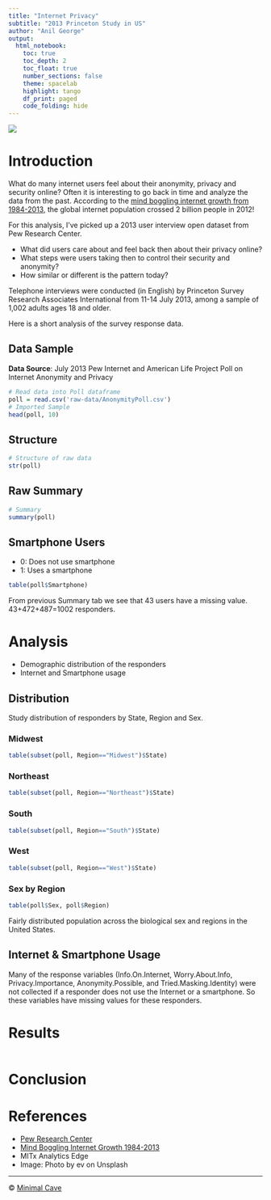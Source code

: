 ```yaml
---
title: "Internet Privacy"
subtitle: "2013 Princeton Study in US"
author: "Anil George"
output: 
  html_notebook:
    toc: true
    toc_depth: 2
    toc_float: true
    number_sections: false
    theme: spacelab
    highlight: tango
    df_print: paged
    code_folding: hide
---
```

![](images/bigdata-watching-unsplash.jpg)

# Introduction {.tabset .tabset-fade}
What do many internet users feel about their anonymity, privacy and security online? Often it is interesting to go back in time and analyze the data from the past. According to the [mind boggling internet growth from 1984-2013](https://bitrebels.com/technology/mind-boggling-internet-growth-1984-2013/), the global internet population crossed 2 billion people in 2012!

For this analysis, I've picked up a 2013 user interview open dataset from Pew Research Center.

- What did users care about and feel back then about their privacy online?
- What steps were users taking then to control their security and anonymity?
- How similar or different is the pattern today?

Telephone interviews were conducted (in English) by Princeton Survey Research Associates International from 11-14 July 2013, among a sample of 1,002 adults ages 18 and older.

Here is a short analysis of the survey response data.

## Data Sample
**Data Source**: July 2013 Pew Internet and American Life Project Poll on Internet Anonymity and Privacy
```r
# Read data into Poll dataframe
poll = read.csv('raw-data/AnonymityPoll.csv')
# Imported Sample
head(poll, 10)
```

## Structure
```r
# Structure of raw data
str(poll)
```

## Raw Summary
```r
# Summary
summary(poll)
```
## Smartphone Users

- 0: Does not use smartphone
- 1: Uses a smartphone
```r
table(poll$Smartphone)

```
From previous Summary tab we see that 43 users have a missing value. 43+472+487=1002 responders.

# Analysis

- Demographic distribution of the responders
- Internet and Smartphone usage

## Distribution {.tabset .tabset-fade}
Study distribution of responders by State, Region and Sex.

### Midwest
```r
table(subset(poll, Region=="Midwest")$State)
```
### Northeast
```r
table(subset(poll, Region=="Northeast")$State)
```
### South
```r
table(subset(poll, Region=="South")$State)
```

### West
```r
table(subset(poll, Region=="West")$State)
```

### Sex by Region
```r
table(poll$Sex, poll$Region)
```
Fairly distributed population across the biological sex and regions in the United States.

## Internet & Smartphone Usage
Many of the response variables (Info.On.Internet, Worry.About.Info, Privacy.Importance, Anonymity.Possible, and Tried.Masking.Identity) were not collected if a responder does not use the Internet or a smartphone. So these variables have missing values for these responders.


# Results
```r

```

# Conclusion



# References
- [Pew Research Center](www.pewinternet.org/2013/09/05/anonymity-privacy-and-security-online/)
- [Mind Boggling Internet Growth 1984-2013](https://bitrebels.com/technology/mind-boggling-internet-growth-1984-2013/)
- MITx Analytics Edge
- Image: Photo by ev on Unsplash

---
&copy; [Minimal Cave](https://minimalcave.com)